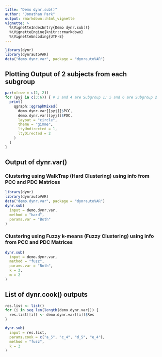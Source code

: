 ```yaml
---
title: "Demo dynr.sub()"
author: "Jonathan Park"
output: rmarkdown::html_vignette
vignette: >
  %\VignetteIndexEntry{Demo dynr.sub()}
  %\VignetteEngine{knitr::rmarkdown}
  %\VignetteEncoding{UTF-8}
---
```


```r
library(dynr)
library(dynrautoVAR)
data("demo.dynr.var", package = "dynrautoVAR")
```

## Plotting Output of 2 subjects from each subgroup

```r
par(mfrow = c(2, 2))
for (pyj in c(3:6)) { # 3 and 4 are Subgroup 1; 5 and 6 are Subgroup 2
  print(
    qgraph::qgraphMixed(
      demo.dynr.var[[pyj]]$PCC,
      demo.dynr.var[[pyj]]$PDC,
      layout = "circle",
      theme = "gimme",
      ltyUndirected = 1,
      ltyDirected = 2
    )
  )
}
```

## Output of dynr.var()

### Clustering using WalkTrap (Hard Clustering) using info from PCC and PDC Matrices

```r
library(dynr)
library(dynrautoVAR)
data("demo.dynr.var", package = "dynrautoVAR")
dynr.sub(
  input = demo.dynr.var,
  method = "hard",
  params.var = "Both"
)
```

### Clustering using Fuzzy k-means (Fuzzy Clustering) using info from PCC and PDC Matrices

```r
dynr.sub(
  input = demo.dynr.var,
  method = "fuzz",
  params.var = "Both",
  k = 2,
  m = 2
)
```

## List of dynr.cook() outputs

```r
res.list <- list()
for (i in seq_len(length(demo.dynr.var))) {
  res.list[[i]] <- demo.dynr.var[[i]]$Res
}
```

```r
dynr.sub(
  input = res.list,
  params.cook = c("a_5", "c_4", "d_5", "e_4"),
  method = "fuzz",
  k = 2
)
```
